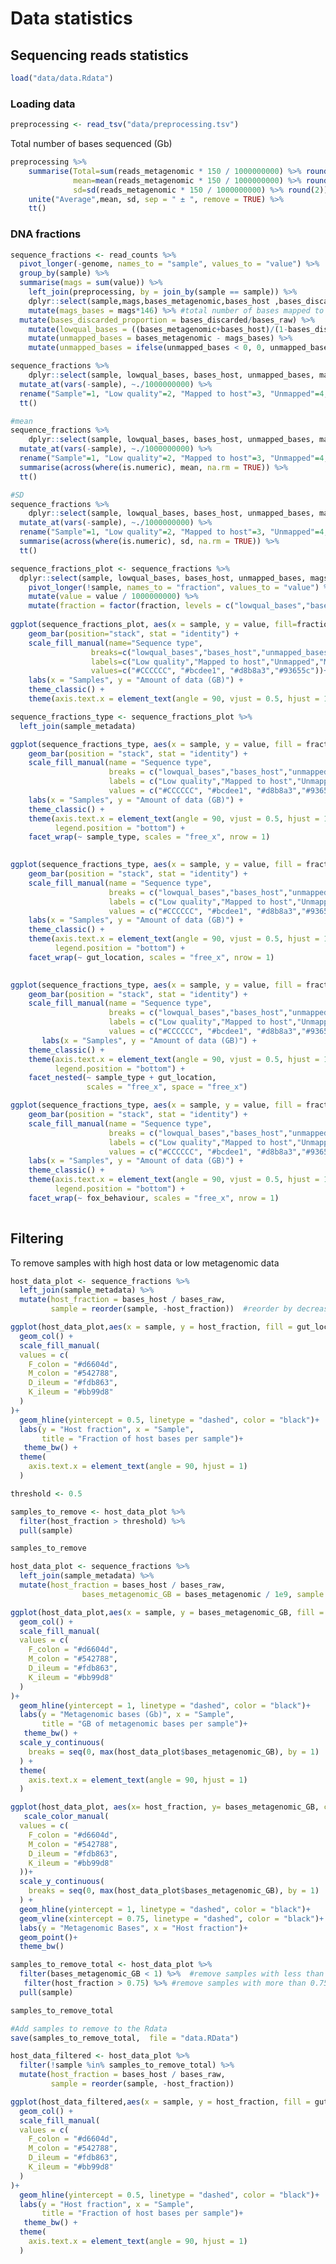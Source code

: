 # Data statistics

## Sequencing reads statistics

```r
load("data/data.Rdata")
```

### Loading data

```r
preprocessing <- read_tsv("data/preprocessing.tsv")
```
Total number of bases sequenced (Gb)
```r
preprocessing %>% 
    summarise(Total=sum(reads_metagenomic * 150 / 1000000000) %>% round(2), 
              mean=mean(reads_metagenomic * 150 / 1000000000) %>% round(2),
              sd=sd(reads_metagenomic * 150 / 1000000000) %>% round(2)) %>%
    unite("Average",mean, sd, sep = " ± ", remove = TRUE) %>%
    tt()
```

### DNA fractions

```r
sequence_fractions <- read_counts %>%
  pivot_longer(-genome, names_to = "sample", values_to = "value") %>%
  group_by(sample) %>%
  summarise(mags = sum(value)) %>%
	left_join(preprocessing, by = join_by(sample == sample)) %>%
	dplyr::select(sample,mags,bases_metagenomic,bases_host ,bases_discarded, bases_raw) %>%
	mutate(mags_bases = mags*146) %>% #total number of bases mapped to mags (multiplying by effective read length)
  mutate(bases_discarded_proportion = bases_discarded/bases_raw) %>%
	mutate(lowqual_bases = ((bases_metagenomic+bases_host)/(1-bases_discarded_proportion))-(bases_metagenomic+bases_host)) %>%
	mutate(unmapped_bases = bases_metagenomic - mags_bases) %>%
	mutate(unmapped_bases = ifelse(unmapped_bases < 0, 0, unmapped_bases)) 
```

```r
sequence_fractions %>%
	dplyr::select(sample, lowqual_bases, bases_host, unmapped_bases, mags_bases)  %>%
  mutate_at(vars(-sample), ~./1000000000) %>%
  rename("Sample"=1, "Low quality"=2, "Mapped to host"=3, "Unmapped"=4, "Mapped to MAGs"=5) %>%
  tt()
```


```r
#mean
sequence_fractions %>%
	dplyr::select(sample, lowqual_bases, bases_host, unmapped_bases, mags_bases)  %>%
  mutate_at(vars(-sample), ~./1000000000) %>%
  rename("Sample"=1, "Low quality"=2, "Mapped to host"=3, "Unmapped"=4, "Mapped to MAGs"=5) %>%
  summarise(across(where(is.numeric), mean, na.rm = TRUE)) %>%
  tt()
```

```r
#SD
sequence_fractions %>%
	dplyr::select(sample, lowqual_bases, bases_host, unmapped_bases, mags_bases)  %>%
  mutate_at(vars(-sample), ~./1000000000) %>%
  rename("Sample"=1, "Low quality"=2, "Mapped to host"=3, "Unmapped"=4, "Mapped to MAGs"=5) %>%
  summarise(across(where(is.numeric), sd, na.rm = TRUE)) %>% 
  tt()
```



```r
sequence_fractions_plot <- sequence_fractions %>%
  dplyr::select(sample, lowqual_bases, bases_host, unmapped_bases, mags_bases)  %>%
	pivot_longer(!sample, names_to = "fraction", values_to = "value") %>%
	mutate(value = value / 1000000000) %>%
	mutate(fraction = factor(fraction, levels = c("lowqual_bases","bases_host","unmapped_bases","mags_bases"))) 
  
ggplot(sequence_fractions_plot, aes(x = sample, y = value, fill=fraction)) +
    geom_bar(position="stack", stat = "identity") +
    scale_fill_manual(name="Sequence type",
                  breaks=c("lowqual_bases","bases_host","unmapped_bases","mags_bases"),
                  labels=c("Low quality","Mapped to host","Unmapped","Mapped to MAGs"),
                  values=c("#CCCCCC", "#bcdee1", "#d8b8a3","#93655c"))+
    labs(x = "Samples", y = "Amount of data (GB)") +
    theme_classic() +
    theme(axis.text.x = element_text(angle = 90, vjust = 0.5, hjust = 1, size=6),legend.position = "bottom")
```


```r
sequence_fractions_type <- sequence_fractions_plot %>%
  left_join(sample_metadata) 

ggplot(sequence_fractions_type, aes(x = sample, y = value, fill = fraction)) +
    geom_bar(position = "stack", stat = "identity") +
    scale_fill_manual(name = "Sequence type",
                      breaks = c("lowqual_bases","bases_host","unmapped_bases","mags_bases"),
                      labels = c("Low quality","Mapped to host","Unmapped","Mapped to MAGs"),
                      values = c("#CCCCCC", "#bcdee1", "#d8b8a3","#93655c")) +
    labs(x = "Samples", y = "Amount of data (GB)") +
    theme_classic() +
    theme(axis.text.x = element_text(angle = 90, vjust = 0.5, hjust = 1, size = 6),
          legend.position = "bottom") +
    facet_wrap(~ sample_type, scales = "free_x", nrow = 1)
    
```



```r
ggplot(sequence_fractions_type, aes(x = sample, y = value, fill = fraction)) +
    geom_bar(position = "stack", stat = "identity") +
    scale_fill_manual(name = "Sequence type",
                      breaks = c("lowqual_bases","bases_host","unmapped_bases","mags_bases"),
                      labels = c("Low quality","Mapped to host","Unmapped","Mapped to MAGs"),
                      values = c("#CCCCCC", "#bcdee1", "#d8b8a3","#93655c")) +
    labs(x = "Samples", y = "Amount of data (GB)") +
    theme_classic() +
    theme(axis.text.x = element_text(angle = 90, vjust = 0.5, hjust = 1, size = 6),
          legend.position = "bottom") +
    facet_wrap(~ gut_location, scales = "free_x", nrow = 1)
    
```


```r
ggplot(sequence_fractions_type, aes(x = sample, y = value, fill = fraction)) +
    geom_bar(position = "stack", stat = "identity") +
    scale_fill_manual(name = "Sequence type",
                      breaks = c("lowqual_bases","bases_host","unmapped_bases","mags_bases"),
                      labels = c("Low quality","Mapped to host","Unmapped","Mapped to MAGs"),
                      values = c("#CCCCCC", "#bcdee1", "#d8b8a3","#93655c")) +
       labs(x = "Samples", y = "Amount of data (GB)") +
    theme_classic() +
    theme(axis.text.x = element_text(angle = 90, vjust = 0.5, hjust = 1, size = 6),
          legend.position = "bottom") +
    facet_nested(~ sample_type + gut_location,
                 scales = "free_x", space = "free_x")

```



```r
ggplot(sequence_fractions_type, aes(x = sample, y = value, fill = fraction)) +
    geom_bar(position = "stack", stat = "identity") +
    scale_fill_manual(name = "Sequence type",
                      breaks = c("lowqual_bases","bases_host","unmapped_bases","mags_bases"),
                      labels = c("Low quality","Mapped to host","Unmapped","Mapped to MAGs"),
                      values = c("#CCCCCC", "#bcdee1", "#d8b8a3","#93655c")) +
    labs(x = "Samples", y = "Amount of data (GB)") +
    theme_classic() +
    theme(axis.text.x = element_text(angle = 90, vjust = 0.5, hjust = 1, size = 6),
          legend.position = "bottom") +
    facet_wrap(~ fox_behaviour, scales = "free_x", nrow = 1)
    
```

## Filtering
To remove samples with high host data or low metagenomic data
```r
host_data_plot <- sequence_fractions %>%
  left_join(sample_metadata) %>%
  mutate(host_fraction = bases_host / bases_raw,
         sample = reorder(sample, -host_fraction))  #reorder by decreasing host_fraction

ggplot(host_data_plot,aes(x = sample, y = host_fraction, fill = gut_location)) +
  geom_col() +
  scale_fill_manual(
  values = c(
    F_colon = "#d6604d",
    M_colon = "#542788",
    D_ileum = "#fdb863",
    K_ileum = "#bb99d8"
  )
)+
  geom_hline(yintercept = 0.5, linetype = "dashed", color = "black")+
  labs(y = "Host fraction", x = "Sample",
       title = "Fraction of host bases per sample")+
   theme_bw() +
  theme(
    axis.text.x = element_text(angle = 90, hjust = 1)  
  )
```


```r
threshold <- 0.5

samples_to_remove <- host_data_plot %>%
  filter(host_fraction > threshold) %>%
  pull(sample)

samples_to_remove
```


```r
host_data_plot <- sequence_fractions %>%
  left_join(sample_metadata) %>%
  mutate(host_fraction = bases_host / bases_raw,
                bases_metagenomic_GB = bases_metagenomic / 1e9, sample = reorder(sample, -bases_metagenomic))  #reorder by decreasing bases

ggplot(host_data_plot,aes(x = sample, y = bases_metagenomic_GB, fill = gut_location)) +
  geom_col() +
  scale_fill_manual(
  values = c(
    F_colon = "#d6604d",
    M_colon = "#542788",
    D_ileum = "#fdb863",
    K_ileum = "#bb99d8"
  )
)+
  geom_hline(yintercept = 1, linetype = "dashed", color = "black")+
  labs(y = "Metagenomic bases (Gb)", x = "Sample",
       title = "GB of metagenomic bases per sample")+
   theme_bw() +
  scale_y_continuous(
    breaks = seq(0, max(host_data_plot$bases_metagenomic_GB), by = 1)
  ) +
  theme(
    axis.text.x = element_text(angle = 90, hjust = 1)  
  )
```




```r
ggplot(host_data_plot, aes(x= host_fraction, y= bases_metagenomic_GB, color = gut_location))+
   scale_color_manual(
  values = c(
    F_colon = "#d6604d",
    M_colon = "#542788",
    D_ileum = "#fdb863",
    K_ileum = "#bb99d8"
  ))+
  scale_y_continuous(
    breaks = seq(0, max(host_data_plot$bases_metagenomic_GB), by = 1)
  ) +
  geom_hline(yintercept = 1, linetype = "dashed", color = "black")+
  geom_vline(xintercept = 0.75, linetype = "dashed", color = "black")+
  labs(y = "Metagenomic Bases", x = "Host fraction")+
  geom_point()+
  theme_bw()
```

```r
samples_to_remove_total <- host_data_plot %>%
  filter(bases_metagenomic_GB < 1) %>%  #remove samples with less than 1Gb of metagenomic reads
   filter(host_fraction > 0.75) %>% #remove samples with more than 0.75 host fraction
  pull(sample)

samples_to_remove_total

#Add samples to remove to the Rdata
save(samples_to_remove_total,  file = "data.RData")
```


```r
host_data_filtered <- host_data_plot %>%
  filter(!sample %in% samples_to_remove_total) %>%
  mutate(host_fraction = bases_host / bases_raw,
         sample = reorder(sample, -host_fraction)) 

ggplot(host_data_filtered,aes(x = sample, y = host_fraction, fill = gut_location)) +
  geom_col() +
  scale_fill_manual(
  values = c(
    F_colon = "#d6604d",
    M_colon = "#542788",
    D_ileum = "#fdb863",
    K_ileum = "#bb99d8"
  )
)+
  geom_hline(yintercept = 0.5, linetype = "dashed", color = "black")+
  labs(y = "Host fraction", x = "Sample",
       title = "Fraction of host bases per sample")+
   theme_bw() +
  theme(
    axis.text.x = element_text(angle = 90, hjust = 1)  
  )
```



